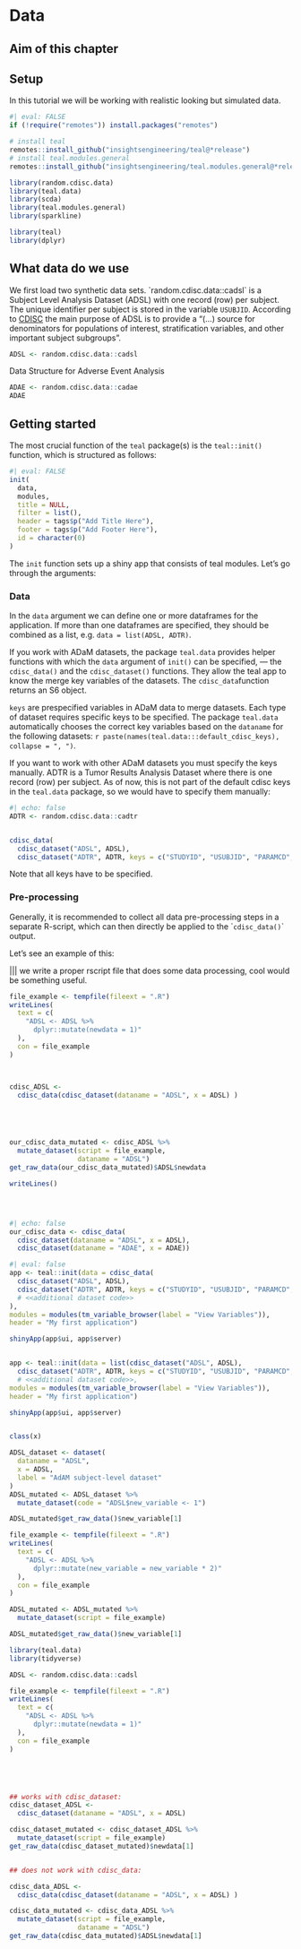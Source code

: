 # Data

## Aim of this chapter

## Setup

In this tutorial we will be working with realistic looking but simulated data.

```r
#| eval: FALSE
if (!require("remotes")) install.packages("remotes")

# install teal
remotes::install_github("insightsengineering/teal@*release")
# install teal.modules.general
remotes::install_github("insightsengineering/teal.modules.general@*release")

```

```r
library(random.cdisc.data)
library(teal.data)
library(scda)
library(teal.modules.general)
library(sparkline)
```

```r
library(teal)
library(dplyr)


```

## What data do we use

We first load two synthetic data sets. \`random.cdisc.data::cadsl\` is a Subject Level Analysis Dataset (ADSL) with one record (row) per subject. The unique identifier per subject is stored in the variable `USUBJID`. According to [CDISC](https://www.cdisc.org/education/course/subject-level-analysis-dataset-adsl) the main purpose of ADSL is to provide a "(...) source for denominators for populations of interest, stratification variables, and other important subject subgroups".

```r
ADSL <- random.cdisc.data::cadsl
```

Data Structure for Adverse Event Analysis

```r
ADAE <- random.cdisc.data::cadae
ADAE
```

## Getting started

The most crucial function of the `teal` package(s) is the `teal::init()` function, which is structured as follows:

```r
#| eval: FALSE
init(
  data,
  modules,
  title = NULL,
  filter = list(),
  header = tags$p("Add Title Here"),
  footer = tags$p("Add Footer Here"),
  id = character(0)
)
```

The `init` function sets up a shiny app that consists of teal modules. Let's go through the arguments:

### Data

In the `data` argument we can define one or more dataframes for the application. If more than one dataframes are specified, they should be combined as a list, e.g. `data = list(ADSL, ADTR)`.

If you work with ADaM datasets, the package `teal.data` provides helper functions with which the `data` argument of `init()` can be specified, --- the `cdisc_data()` and the `cdisc_dataset()` functions. They allow the teal app to know the merge key variables of the datasets. The `cdisc_data`function returns an S6 object.

::: {#note:key .callout-note appearance="simple"}
`keys` are prespecified variables in ADaM data to merge datasets. Each type of dataset requires specific keys to be specified. The package `teal.data` automatically chooses the correct key variables based on the `dataname` for the following datasets: `r paste(names(teal.data:::default_cdisc_keys), collapse = ", ")`.

If you want to work with other ADaM datasets you must specify the keys manually. ADTR is a Tumor Results Analysis Dataset where there is one record (row) per subject. As of now, this is not part of the default cdisc keys in the `teal.data` package, so we would have to specify them manually:

```r
#| echo: false
ADTR <- random.cdisc.data::cadtr


cdisc_data(
  cdisc_dataset("ADSL", ADSL),
  cdisc_dataset("ADTR", ADTR, keys = c("STUDYID", "USUBJID", "PARAMCD", "AVISIT")))
```

Note that all keys have to be specified.
:::

### Pre-processing 

Generally, it is recommended to collect all data pre-processing steps in a separate R-script, which can then directly be applied to the \``cdisc_data()`\` output.

Let's see an example of this:


 ||| we write a proper rscript file that does some data processing, cool would be something useful. 
 
 



```r
file_example <- tempfile(fileext = ".R")
writeLines(
  text = c(
    "ADSL <- ADSL %>%
      dplyr::mutate(newdata = 1)"
  ),
  con = file_example
)



cdisc_ADSL <-
  cdisc_data(cdisc_dataset(dataname = "ADSL", x = ADSL) )





our_cdisc_data_mutated <- cdisc_ADSL %>% 
  mutate_dataset(script = file_example,
                 dataname = "ADSL")
get_raw_data(our_cdisc_data_mutated)$ADSL$newdata
```



```r
writeLines()




#| echo: false
our_cdisc_data <- cdisc_data(
  cdisc_dataset(dataname = "ADSL", x = ADSL),
  cdisc_dataset(dataname = "ADAE", x = ADAE))
```

```r
#| eval: false
app <- teal::init(data = cdisc_data(
  cdisc_dataset("ADSL", ADSL),
  cdisc_dataset("ADTR", ADTR, keys = c("STUDYID", "USUBJID", "PARAMCD", "AVISIT"))
  # <<additional dataset code>>
),
modules = modules(tm_variable_browser(label = "View Variables")),
header = "My first application")

shinyApp(app$ui, app$server)


app <- teal::init(data = list(cdisc_dataset("ADSL", ADSL),
  cdisc_dataset("ADTR", ADTR, keys = c("STUDYID", "USUBJID", "PARAMCD", "AVISIT"))),
  # <<additional dataset code>>,
modules = modules(tm_variable_browser(label = "View Variables")),
header = "My first application")

shinyApp(app$ui, app$server)


class(x)

```








```r

ADSL_dataset <- dataset(
  dataname = "ADSL",
  x = ADSL,
  label = "AdAM subject-level dataset"
)
ADSL_mutated <- ADSL_dataset %>%
  mutate_dataset(code = "ADSL$new_variable <- 1")

ADSL_mutated$get_raw_data()$new_variable[1]
```

```r
file_example <- tempfile(fileext = ".R")
writeLines(
  text = c(
    "ADSL <- ADSL %>%
      dplyr::mutate(new_variable = new_variable * 2)"
  ),
  con = file_example
)

ADSL_mutated <- ADSL_mutated %>%
  mutate_dataset(script = file_example)

ADSL_mutated$get_raw_data()$new_variable[1]
```


```r
library(teal.data)
library(tidyverse)

ADSL <- random.cdisc.data::cadsl

file_example <- tempfile(fileext = ".R")
writeLines(
  text = c(
    "ADSL <- ADSL %>%
      dplyr::mutate(newdata = 1)"
  ),
  con = file_example
)





## works with cdisc_dataset:
cdisc_dataset_ADSL <-
  cdisc_dataset(dataname = "ADSL", x = ADSL) 

cdisc_dataset_mutated <- cdisc_dataset_ADSL %>% 
  mutate_dataset(script = file_example)
get_raw_data(cdisc_dataset_mutated)$newdata[1]


## does not work with cdisc_data:

cdisc_data_ADSL <-
  cdisc_data(cdisc_dataset(dataname = "ADSL", x = ADSL) )

cdisc_data_mutated <- cdisc_data_ADSL %>% 
  mutate_dataset(script = file_example,
                 dataname = "ADSL")
get_raw_data(cdisc_data_mutated)$ADSL$newdata[1]

```

